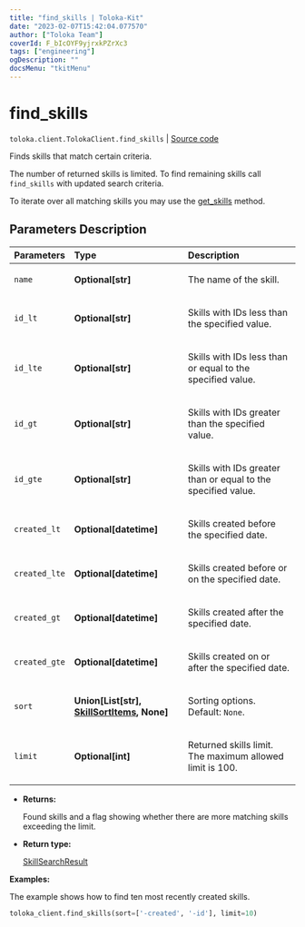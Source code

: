 ```yaml
---
title: "find_skills | Toloka-Kit"
date: "2023-02-07T15:42:04.077570"
author: ["Toloka Team"]
coverId: F_bIcOYF9yjrxkPZrXc3
tags: ["engineering"]
ogDescription: ""
docsMenu: "tkitMenu"
---
```


# find_skills
`toloka.client.TolokaClient.find_skills` | [Source code](https://github.com/Toloka/toloka-kit/blob/v1.1.3/src/client/__init__.py#L2082)

Finds skills that match certain criteria.

The number of returned skills is limited. To find remaining skills call `find_skills` with updated search criteria.

To iterate over all matching skills you may use the [get_skills](/docs-new/toloka-kit/reference/toloka.client.TolokaClient.get_skills) method.

## Parameters Description

| Parameters | Type | Description |
| :----------| :----| :-----------|
`name`|**Optional\[str\]**|<p>The name of the skill.</p>
`id_lt`|**Optional\[str\]**|<p>Skills with IDs less than the specified value.</p>
`id_lte`|**Optional\[str\]**|<p>Skills with IDs less than or equal to the specified value.</p>
`id_gt`|**Optional\[str\]**|<p>Skills with IDs greater than the specified value.</p>
`id_gte`|**Optional\[str\]**|<p>Skills with IDs greater than or equal to the specified value.</p>
`created_lt`|**Optional\[datetime\]**|<p>Skills created before the specified date.</p>
`created_lte`|**Optional\[datetime\]**|<p>Skills created before or on the specified date.</p>
`created_gt`|**Optional\[datetime\]**|<p>Skills created after the specified date.</p>
`created_gte`|**Optional\[datetime\]**|<p>Skills created on or after the specified date.</p>
`sort`|**Union\[List\[str\], [SkillSortItems](/docs-new/toloka-kit/reference/toloka.client.search_requests.SkillSortItems), None\]**|<p>Sorting options. Default: `None`.</p>
`limit`|**Optional\[int\]**|<p>Returned skills limit. The maximum allowed limit is 100.</p>

* **Returns:**

  Found skills and a flag showing whether there are more matching skills exceeding the limit.

* **Return type:**

  [SkillSearchResult](/docs-new/toloka-kit/reference/toloka.client.search_results.SkillSearchResult)

**Examples:**

The example shows how to find ten most recently created skills.

```python
toloka_client.find_skills(sort=['-created', '-id'], limit=10)
```

